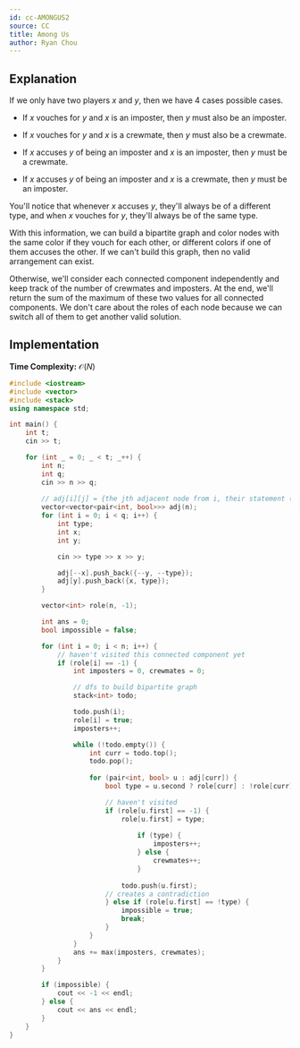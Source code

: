 ```yaml
---
id: cc-AMONGUS2
source: CC
title: Among Us
author: Ryan Chou
---
```


## Explanation
If we only have two players $x$ and $y$, then we have 4 cases possible cases. 

* If $x$ vouches for $y$ and $x$ is an imposter, then $y$ must also be an imposter.

* If $x$ vouches for $y$ and $x$ is a crewmate, then $y$ must also be a crewmate.

* If $x$ accuses $y$ of being an imposter and $x$ is an imposter, then $y$ must be a crewmate.

* If $x$ accuses $y$ of being an imposter and $x$ is a crewmate, then $y$ must be an imposter.

You'll notice that whenever $x$ accuses $y$, they'll always be of a different type, and when $x$ vouches for $y$, they'll always be of the same type.

With this information, we can build a bipartite graph and color nodes with the same color if they vouch for each other, or different colors if one of them accuses the other. If we can't build this graph, then no valid arrangement can exist.

Otherwise, we'll consider each connected component independently and keep track of the number of crewmates and imposters. At the end, we'll return the sum of the maximum of these two values for all connected components. We don't care about the roles of each node because we can switch all of them to get another valid solution.

## Implementation
**Time Complexity:** $\mathcal{O}(N)$

<LanguageSection>
<CPPSection>

```cpp
#include <iostream>
#include <vector>
#include <stack>
using namespace std;

int main() {
	int t;
	cin >> t;

	for (int _ = 0; _ < t; _++) {
		int n;
		int q;
		cin >> n >> q;
		
		// adj[i][j] = {the jth adjacent node from i, their statement (0 = imposter, 1 = crewmate)
		vector<vector<pair<int, bool>>> adj(n);
		for (int i = 0; i < q; i++) {
			int type;
			int x;
			int y;

			cin >> type >> x >> y;

			adj[--x].push_back({--y, --type});
			adj[y].push_back({x, type});
		}

		vector<int> role(n, -1);

		int ans = 0;
		bool impossible = false;

		for (int i = 0; i < n; i++) {
			// haven't visited this connected component yet
			if (role[i] == -1) {
				int imposters = 0, crewmates = 0;

				// dfs to build bipartite graph
				stack<int> todo;

				todo.push(i);
				role[i] = true;
				imposters++;

				while (!todo.empty()) {
					int curr = todo.top();
					todo.pop();
					
					for (pair<int, bool> u : adj[curr]) {
						bool type = u.second ? role[curr] : !role[curr];

						// haven't visited
						if (role[u.first] == -1) {
							role[u.first] = type;
								
								if (type) {
									imposters++;
								} else {
									crewmates++;
								}
					
							todo.push(u.first);
						// creates a contradiction
						} else if (role[u.first] == !type) {
							impossible = true;
							break;
						}
					}
				}
				ans += max(imposters, crewmates);
			}
		}

		if (impossible) {
			cout << -1 << endl;	
		} else {
			cout << ans << endl;
		}
	}
}
```
</CPPSection>
</LanguageSection>
